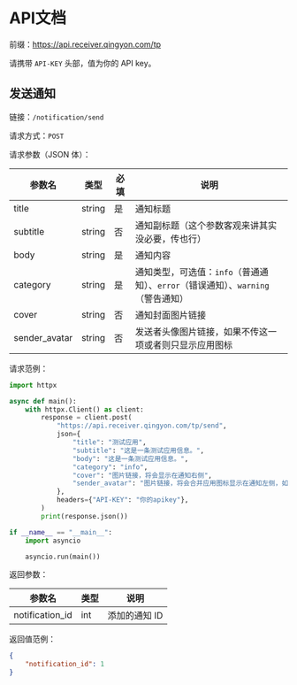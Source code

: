 # API文档

前缀：https://api.receiver.qingyon.com/tp

请携带 `API-KEY` 头部，值为你的 API key。

## 发送通知

链接：`/notification/send`

请求方式：`POST`

请求参数（JSON 体）：

| 参数名        | 类型   | 必填 | 说明                                                                             |
| ------------- | ------ | ---- | -------------------------------------------------------------------------------- |
| title         | string | 是   | 通知标题                                                                         |
| subtitle      | string | 否   | 通知副标题（这个参数客观来讲其实没必要，传也行）                                 |
| body          | string | 是   | 通知内容                                                                         |
| category      | string | 是   | 通知类型，可选值：`info`（普通通知）、`error`（错误通知）、`warning`（警告通知） |
| cover         | string | 否   | 通知封面图片链接                                                                 |
| sender_avatar | string | 否   | 发送者头像图片链接，如果不传这一项或者则只显示应用图标                           |

请求范例：

```python
import httpx

async def main():
    with httpx.Client() as client:
        response = client.post(
            "https://api.receiver.qingyon.com/tp/send",
            json={
                "title": "测试应用",
                "subtitle": "这是一条测试应用信息。",
                "body": "这是一条测试应用信息。",
                "category": "info",
                "cover": "图片链接，将会显示在通知右侧",
                "sender_avatar": "图片链接，将会合并应用图标显示在通知左侧，如果不传这一项或者则只显示应用图标",
            },
            headers={"API-KEY": "你的apikey"},
        )
        print(response.json())

if __name__ == "__main__":
    import asyncio

    asyncio.run(main())
```

返回参数：

| 参数名          | 类型 | 说明          |
| --------------- | ---- | ------------- |
| notification_id | int  | 添加的通知 ID |

返回值范例：

```json
{
	"notification_id": 1
}
```
